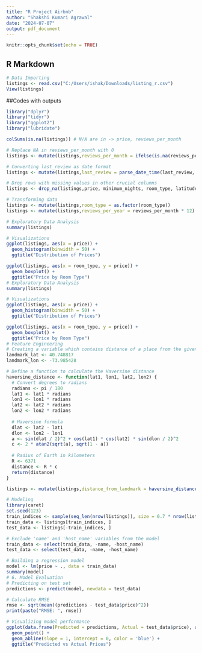 ```yaml
---
title: "R Project Airbnb"
author: "Shakshi Kumari Agrawal"
date: "2024-07-07"
output: pdf_document
---
```


```r
knitr::opts_chunk$set(echo = TRUE)
```

## R Markdown


```r
# Data Importing
listings <- read.csv("C:/Users/ishak/Downloads/listing_r.csv")
View(listings)
```

##Codes with outputs

```r
library("dplyr")
library("tidyr")
library("ggplot2")
library("lubridate")

colSums(is.na(listings)) # N/A are in -> price, reviews_per_month

# Replace NA in reviews_per_month with 0
listings <- mutate(listings,reviews_per_month = ifelse(is.na(reviews_per_month), 0, reviews_per_month))

# Converting last_review as date format 
listings <- mutate(listings,last_review = parse_date_time(last_review, orders = c("Ymd", "Y-m-d", "dmy", "d-m-y")))

# Drop rows with missing values in other crucial columns
listings <- drop_na(listings,price, minimum_nights, room_type, latitude, longitude,last_review)

# Transforming data
listings <- mutate(listings,room_type = as.factor(room_type))
listings <- mutate(listings,reviews_per_year = reviews_per_month * 12)

# Exploratory Data Analysis
summary(listings)

# Visualizations
ggplot(listings, aes(x = price)) + 
  geom_histogram(binwidth = 50) + 
  ggtitle("Distribution of Prices")

ggplot(listings, aes(x = room_type, y = price)) + 
  geom_boxplot() + 
  ggtitle("Price by Room Type")
# Exploratory Data Analysis
summary(listings)

# Visualizations
ggplot(listings, aes(x = price)) + 
  geom_histogram(binwidth = 50) + 
  ggtitle("Distribution of Prices")

ggplot(listings, aes(x = room_type, y = price)) + 
  geom_boxplot() + 
  ggtitle("Price by Room Type")
# Feature Engineering
# Creating a variable which contains distance of a place from the given landmark 
landmark_lat <- 40.748817
landmark_lon <- -73.985428

# Define a function to calculate the Haversine distance
haversine_distance <- function(lat1, lon1, lat2, lon2) {
  # Convert degrees to radians
  radians <- pi / 180
  lat1 <- lat1 * radians
  lon1 <- lon1 * radians
  lat2 <- lat2 * radians
  lon2 <- lon2 * radians
  
  # Haversine formula
  dlat <- lat2 - lat1
  dlon <- lon2 - lon1
  a <- sin(dlat / 2)^2 + cos(lat1) * cos(lat2) * sin(dlon / 2)^2
  c <- 2 * atan2(sqrt(a), sqrt(1 - a))
  
  # Radius of Earth in kilometers
  R <- 6371
  distance <- R * c
  return(distance)
}

listings <- mutate(listings,distance_from_landmark = haversine_distance(latitude, longitude, landmark_lat, landmark_lon))

# Modeling
library(caret)
set.seed(123)
train_indices <- sample(seq_len(nrow(listings)), size = 0.7 * nrow(listings))
train_data <- listings[train_indices, ]
test_data <- listings[-train_indices, ]

# Exclude 'name' and 'host_name' variables from the model
train_data <- select(train_data, -name, -host_name)
test_data <- select(test_data, -name, -host_name)

# Building a regression model
model <- lm(price ~ ., data = train_data)
summary(model)
# 6. Model Evaluation
# Predicting on test set
predictions <- predict(model, newdata = test_data)

# Calculate RMSE
rmse <- sqrt(mean((predictions - test_data$price)^2))
print(paste("RMSE: ", rmse))

# Visualizing model performance
ggplot(data.frame(Predicted = predictions, Actual = test_data$price), aes(x = Predicted, y = Actual)) +
  geom_point() +
  geom_abline(slope = 1, intercept = 0, color = 'blue') +
  ggtitle("Predicted vs Actual Prices")
```
  
  
  